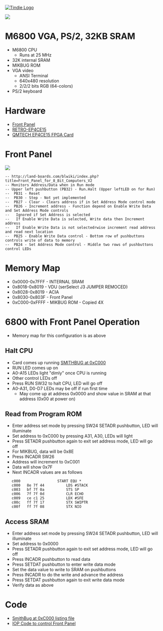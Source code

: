 <a href="https://www.tindie.com/products/land_boards/retrocomputer-fpga-card-pcb-only/" >
<img src="http://land-boards.com/tindie/tindie-larges-v2.png" alt="Tindie Logo">
</img></a> 

<img src="http://land-boards.com/blwiki/images/d/d6/FrontPanel02_P527-cropped-720px.jpg"></img>

= M6800 VGA, PS/2, 32KB SRAM =

* M6800 CPU
** Runs at 25 MHz
* 32K internal SRAM
* MIKBUG ROM
* VGA video
** ANSI Terminal
** 640x480 resolution
** 2/2/2 bits RGB (64-colors)
* PS/2 keyboard

= Hardware =

* [http://land-boards.com/blwiki/index.php?title=Front_Panel_for_8_Bit_Computers_V2 Front Panel]
* [http://land-boards.com/blwiki/index.php?title=RETRO-EP4CE15 RETRO-EP4CE15]
* [http://land-boards.com/blwiki/index.php?title=QMTECH_EP4CE15_FPGA_Card QMTECH EP4CE15 FPGA Card]

= Front Panel =
 
<img src="http://land-boards.com/blwiki/images/f/fe/FrontPanel-01-Front-3D-controls.png"></img>
 
<pre>
-- http://land-boards.com/blwiki/index.php?title=Front_Panel_for_8_Bit_Computers_V2
-- Monitors Address/Data when in Run mode
-- Upper left pushbutton (PB32) - Run.Halt (Upper leftLED on for Run)
--  PB31 - Reset
--  PB30 - Step - Not yet implemented
--  PB27 - Clear - Clears address if in Set Address Mode control mode
--  PB26 - Increment address - Function depend on Enable Write Data and Set Address Mode controls
--   Ignored if Set Address is selected
--   If Enable Write Data is selected, Write data then Increment address
--   If Enable Write Data is not selectedrwise increment read address and read next location
--  PB25 - Enable Write Data control - Bottom row of pushbuttons controls write of data to memory
--  PB24 - Set Address Mode control - Middle two rows of pushbuttons control LEDs
</pre>

=	Memory Map =

* 0x0000-0x7FFF - INTERNAL SRAM
* 0x8018-0x8019 - VDU (serSelect J3 JUMPER REMOCED)
* 0x8028-0x8019 - ACIA
* 0x8030-0x803F - Front Panel
* 0xC000-0xFFFF - MIKBUG ROM - Copied 4X

= 6800 with Front Panel Operation =

* Memory map for this configuration is as above

== Halt CPU ==

* Card comes up running [https://github.com/douggilliland/Retro-Computers/blob/master/6800/Smithbug/V2_DIS_corrected.LST SMITHBUG at 0xC000]
* RUN LED comes up on
* A0-A15 LEDs light "dimly" once CPU is running
* Other control LEDs off
* Press RUN SW32 to halt CPU, LED will go off
* A0-A31, D0-D7 LEDs may be off if run first time
** May come up at address 0x0000 and show value in SRAM at that address (0x00 at power on)

== Read from Program ROM ==

* Enter address set mode by pressing SW24 SETADR pushbutton, LED will illuminate
* Set address to 0xC000 by pressing A31, A30, LEDs will light
* Press SETADR pushbutton again to exit set address mode, LED will go off
* For MIKBUG, data will be 0x8E
* Press INCADR SW26
* Address will increment to 0xC001
* Data will show 0x7F
* Next INCADR values are as follows
<pre>
   c000                 START EQU *
   c000   8e 7f 44      	LDS #STACK
   c003   bf 7f 0a      	STS SP
   c006   7f 7f 0d      	CLR ECHO
   c009   ce c1 25      	LDX #SFE
   c00c   ff 7f 17      	STX SWIPTR
   c00f   ff 7f 08      	STX NIO
</pre>

== Access SRAM ==

* Enter address set mode by pressing SW24 SETADR pushbutton, LED will illuminate
* Set address to 0x0000
* Press SETADR pushbutton again to exit set address mode, LED will go off
* Press INCADR pushbutton to read data
* Press SETDAT pushbutton to enter write data mode
* Set the data value to write to SRAM on pushbuttons
* Press INCADR to do the write and advance the address
* Press SETDAT pushbutton again to exit write data mode
* Verify data as above

= Code =

* [https://github.com/douggilliland/Retro-Computers/blob/master/6800/Smithbug/V2_DIS_corrected.LST SmithBug at 0xC000 listing file]
* [https://github.com/douggilliland/Design_A_CPU/blob/main/CPU_Code/Application_Code/FP01_LOOP4/README.mediawiki IOP Code to control Front Panel]
